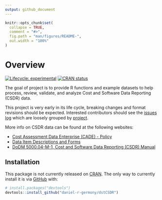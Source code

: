 ```yaml
---
output: github_document
---
```


<!-- README.md is generated from README.Rmd. Please edit that file -->

```r
knitr::opts_chunk$set(
  collapse = TRUE,
  comment = "#>",
  fig.path = "man/figures/README-",
  out.width = "100%"
)
```
# Overview

<!-- badges: start -->
[![Lifecycle: experimental](https://img.shields.io/badge/lifecycle-experimental-orange.svg)](https://www.tidyverse.org/life-cycle/#experimental)
[![CRAN status](https://www.r-pkg.org/badges/version/project)](https://CRAN.R-project.org/package=project)
<!-- badges: end -->

The goal of project is to provide R functions and example datasets to help process, review, validate, and analyze Cost and Software Data Reporting (CSDR) data.  

This project is very early in its life cycle, breaking changes and format revisions should be expected. Interested contributors should see the [issues log](https://github.com/daniel-r-germony/dstCSDR/issues) which are loosely grouped by  [project](https://github.com/daniel-r-germony/dstCSDR/projects?query=is%3Aopen).  

More info on CSDR data can be found at the following websites:  

* [Cost Assessment Data Enterprise (CADE) - Policy](https://cade.osd.mil/policy)
* [Data Item Descriptions and Forms](https://cade.osd.mil/policy/dids)
* [DoDM 5000.04-M-1, Cost and Software Data Reporting (CSDR) Manual](https://cade.osd.mil/content/cade/files/csdr/guidance/DoDM%205000.04-M-1%20CSDR%20Manual.pdf)

## Installation

This package is not currently released on [CRAN](https://CRAN.R-project.org).  The only way to currently install it is via [GitHub](https://github.com/) with:

``` r
# install.packages("devtools")
devtools::install_github("daniel-r-germony/dstCSDR")
```

